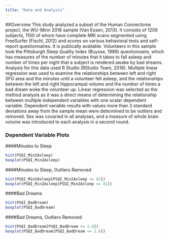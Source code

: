 ```yaml
---
title: "Data and Analysis"
---
```


##Overview
This study analyzed a subset of the Human Connectome project, the WU-Minn 2018 sample (Van Essen, 2013). It consists of 1206 subjects, 1100 of whom have complete MRI scans segmented using FreeSurfer (Fischl, 2012) and scores on various behavioral tests and self-report questionnaires. It is publically available. Volunteers in this sample took the Pittsburgh Sleep Quality Index (Buysse, 1989) questionnaire, which has measures of the number of minutes that it takes to fall asleep and number of times per night that a subject is rendered awake by bad dreams.
Analysis for this data used R Studio (RStudio Team, 2016). Multiple linear regression was used to examine the relationships between left and right SFG area and the minutes until a volunteer fell asleep, and the relationships between the left and right hippocampal volume and the number of times a bad dream woke the volunteer up. Linear regression was selected as the method analysis as it was a direct means of determining the relationship between multiple independent variables with one scalar dependent variable. Dependent variable results with values more than 3 standard deviations away from the sample mean were determined to be outliers and removed. Sex was covaried in all analyses, and a measure of whole brain volume was introduced to each analysis in a second round. 
 

### Dependent Variable Plots
####Minutes to Sleep
```r
hist(PSQI_Min2Asleep)
boxplot(PSQI_Min2Asleep)
```

####Minutes to Sleep, Outliers Removed
```r
hist(PSQI_Min2Asleep[PSQI_Min2Asleep <= 81])
boxplot(PSQI_Min2Asleep[PSQI_Min2Asleep <= 81])
```

####Bad Dreams
```r
hist(PSQI_BadDream)
boxplot(PSQI_BadDream)
```

####Bad Dreams, Outliers Removed
```r
hist(PSQI_BadDream[PSQI_BadDream <= 2.6])
boxplot(PSQI_BadDream[PSQI_BadDream <= 2.6])
```